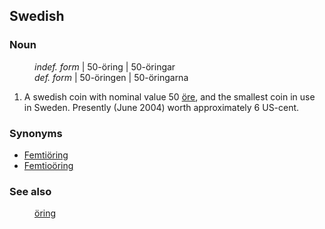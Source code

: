 ==Swedish==
===Noun===

:''indef. form''  |  50-öring  |  50-öringar
:''def. form''    | 50-öringen | 50-öringarna

# A swedish coin with nominal value 50 [[öre]], and the smallest coin in use in Sweden. Presently (June 2004) worth approximately 6 US-cent.

===Synonyms===
*[[Femtiöring]]
*[[Femtioöring]]

===See also===
:[[öring]]